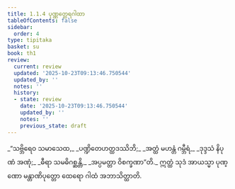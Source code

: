 ```yaml
---
title: 1.1.4 ပုဏ္ဏတ္ထေရဂါထာ
tableOfContents: false
sidebar:
  order: 4
type: tipitaka
basket: su
book: th1
review:
  current: review
  updated: '2025-10-23T09:13:46.750544'
  updated_by: ''
  notes: ''
  history:
  - state: review
    date: '2025-10-23T09:13:46.750544'
    updated_by: ''
    notes: ''
    previous_state: draft
---
```



<ReviewStatus review={frontmatter.review} showDetails={true} />

<HypothesisAnnotation frontmatter={frontmatter} />

<DynamicBreadcrumb />

<Division number="4" book="th1" e="ch" v="19" p="220">

<Paragraph number="11" type="verses" book="th1">
_“သဗ္ဘိရေဝ သမာသေထ,_  
_ပဏ္ဍိတေဟတ္ထဒဿိဘိ;_  
_အတ္ထံ မဟန္တံ ဂမ္ဘီရံ,_  
_ဒုဒ္ဒသံ နိပုဏံ အဏုံ;_  
_ဓီရာ သမဓိဂစ္ဆန္တိ,_  
_အပ္ပမတ္တာ ဝိစက္ခဏာ”တိ._  

</Paragraph>

<Paragraph number="12" book="th1">
ဣတ္ထံ သုဒံ အာယသ္မာ ပုဏ္ဏော မန္တာဏိပုတ္တော ထေရော ဂါထံ အဘာသိတ္ထာတိ.
</Paragraph>
</Division>